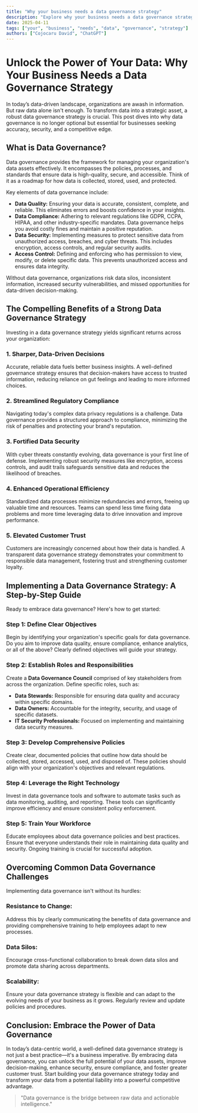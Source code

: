 ```yaml
---
title: "Why your business needs a data governance strategy"
description: "Explore why your business needs a data governance strategy in this detailed guide, offering insights, strategies, and practical tips to enhance your understanding and application of the topic."
date: 2025-04-11
tags: ["your", "business", "needs", "data", "governance", "strategy"]
authors: ["Cojocaru David", "ChatGPT"]
---
```


# Unlock the Power of Your Data: Why Your Business Needs a Data Governance Strategy

In today’s data-driven landscape, organizations are awash in information. But raw data alone isn't enough. To transform data into a strategic asset, a robust data governance strategy is crucial. This post dives into why data governance is no longer optional but essential for businesses seeking accuracy, security, and a competitive edge.

## What is Data Governance?

Data governance provides the framework for managing your organization's data assets effectively. It encompasses the policies, processes, and standards that ensure data is high-quality, secure, and accessible. Think of it as a roadmap for how data is collected, stored, used, and protected.

Key elements of data governance include:

- **Data Quality:** Ensuring your data is accurate, consistent, complete, and reliable. This eliminates errors and boosts confidence in your insights.
- **Data Compliance:** Adhering to relevant regulations like GDPR, CCPA, HIPAA, and other industry-specific mandates. Data governance helps you avoid costly fines and maintain a positive reputation.
- **Data Security:** Implementing measures to protect sensitive data from unauthorized access, breaches, and cyber threats. This includes encryption, access controls, and regular security audits.
- **Access Control:** Defining and enforcing who has permission to view, modify, or delete specific data. This prevents unauthorized access and ensures data integrity.

Without data governance, organizations risk data silos, inconsistent information, increased security vulnerabilities, and missed opportunities for data-driven decision-making.

## The Compelling Benefits of a Strong Data Governance Strategy

Investing in a data governance strategy yields significant returns across your organization:

### 1. Sharper, Data-Driven Decisions

Accurate, reliable data fuels better business insights. A well-defined governance strategy ensures that decision-makers have access to trusted information, reducing reliance on gut feelings and leading to more informed choices.

### 2. Streamlined Regulatory Compliance

Navigating today's complex data privacy regulations is a challenge. Data governance provides a structured approach to compliance, minimizing the risk of penalties and protecting your brand's reputation.

### 3. Fortified Data Security

With cyber threats constantly evolving, data governance is your first line of defense. Implementing robust security measures like encryption, access controls, and audit trails safeguards sensitive data and reduces the likelihood of breaches.

### 4. Enhanced Operational Efficiency

Standardized data processes minimize redundancies and errors, freeing up valuable time and resources. Teams can spend less time fixing data problems and more time leveraging data to drive innovation and improve performance.

### 5. Elevated Customer Trust

Customers are increasingly concerned about how their data is handled. A transparent data governance strategy demonstrates your commitment to responsible data management, fostering trust and strengthening customer loyalty.

## Implementing a Data Governance Strategy: A Step-by-Step Guide

Ready to embrace data governance? Here's how to get started:

### Step 1: Define Clear Objectives

Begin by identifying your organization's specific goals for data governance. Do you aim to improve data quality, ensure compliance, enhance analytics, or all of the above? Clearly defined objectives will guide your strategy.

### Step 2: Establish Roles and Responsibilities

Create a **Data Governance Council** comprised of key stakeholders from across the organization. Define specific roles, such as:

- **Data Stewards:** Responsible for ensuring data quality and accuracy within specific domains.
- **Data Owners:** Accountable for the integrity, security, and usage of specific datasets.
- **IT Security Professionals:** Focused on implementing and maintaining data security measures.

### Step 3: Develop Comprehensive Policies

Create clear, documented policies that outline how data should be collected, stored, accessed, used, and disposed of. These policies should align with your organization's objectives and relevant regulations.

### Step 4: Leverage the Right Technology

Invest in data governance tools and software to automate tasks such as data monitoring, auditing, and reporting. These tools can significantly improve efficiency and ensure consistent policy enforcement.

### Step 5: Train Your Workforce

Educate employees about data governance policies and best practices. Ensure that everyone understands their role in maintaining data quality and security. Ongoing training is crucial for successful adoption.

## Overcoming Common Data Governance Challenges

Implementing data governance isn't without its hurdles:

### Resistance to Change:

Address this by clearly communicating the benefits of data governance and providing comprehensive training to help employees adapt to new processes.

### Data Silos:

Encourage cross-functional collaboration to break down data silos and promote data sharing across departments.

### Scalability:

Ensure your data governance strategy is flexible and can adapt to the evolving needs of your business as it grows. Regularly review and update policies and procedures.

## Conclusion: Embrace the Power of Data Governance

In today’s data-centric world, a well-defined data governance strategy is not just a best practice—it's a business imperative. By embracing data governance, you can unlock the full potential of your data assets, improve decision-making, enhance security, ensure compliance, and foster greater customer trust. Start building your data governance strategy today and transform your data from a potential liability into a powerful competitive advantage.

> "Data governance is the bridge between raw data and actionable intelligence."
